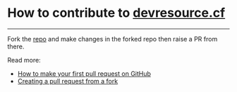 # How to contribute to [devresource.cf](/)

---

Fork the [repo](https://github.com/anupam-crownstack/DevResource/) and make changes in the forked repo then raise a PR from there.

Read more:

- [How to make your first pull request on GitHub](https://www.freecodecamp.org/news/how-to-make-your-first-pull-request-on-github-3/)
- [Creating a pull request from a fork](https://docs.github.com/en/pull-requests/collaborating-with-pull-requests/proposing-changes-to-your-work-with-pull-requests/creating-a-pull-request-from-a-fork)
